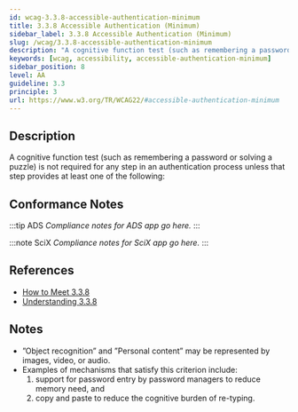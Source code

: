 ```yaml
---
id: wcag-3.3.8-accessible-authentication-minimum
title: 3.3.8 Accessible Authentication (Minimum)
sidebar_label: 3.3.8 Accessible Authentication (Minimum)
slug: /wcag/3.3.8-accessible-authentication-minimum
description: "A cognitive function test (such as remembering a password or solving a puzzle) is not required for any step in an authentication process unless that step provides at least one of the following:"
keywords: [wcag, accessibility, accessible-authentication-minimum]
sidebar_position: 8
level: AA
guideline: 3.3
principle: 3
url: https://www.w3.org/TR/WCAG22/#accessible-authentication-minimum
---
```


## Description

A cognitive function test (such as remembering a password or solving a puzzle) is not required for any step in an authentication process unless that step provides at least one of the following:

## Conformance Notes

:::tip ADS
_Compliance notes for ADS app go here._
:::

:::note SciX
_Compliance notes for SciX app go here._
:::

## References

- [How to Meet 3.3.8](https://www.w3.org/WAI/WCAG22/quickref/#accessible-authentication-minimum)
- [Understanding 3.3.8](https://www.w3.org/WAI/WCAG22/Understanding/accessible-authentication-minimum.html)

## Notes

- ”Object recognition” and ”Personal content” may be represented by images, video, or audio.
- Examples of mechanisms that satisfy this criterion include: <ol><li>support for password entry by password managers to reduce memory need, and</li><li>copy and paste to reduce the cognitive burden of re-typing.</li></ol>
